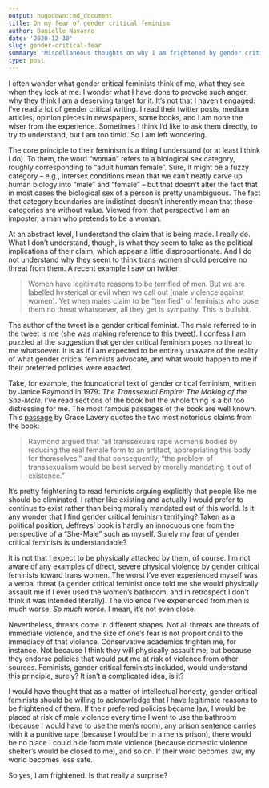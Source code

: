 ```yaml
---
output: hugodown::md_document
title: On my fear of gender critical feminism
author: Danielle Navarro
date: '2020-12-30'
slug: gender-critical-fear
summary: "Miscellaneous thoughts on why I am frightened by gender critical feminists and their politics."
type: post
---
```


I often wonder what gender critical feminists think of me, what they see when they look at me. I wonder what I have done to provoke such anger, why they think I am a deserving target for it. It's not that I haven't engaged: I've read a lot of gender critical writing. I read their twitter posts, medium articles, opinion pieces in newspapers, some books, and I am none the wiser from the experience. Sometimes I think I'd like to ask them directly, to try to understand, but I am too timid. So I am left wondering.

The core principle to their feminism is a thing I understand (or at least I think I do). To them, the word "woman" refers to a biological sex category, roughly corresponding to "adult human female". Sure, it might be a fuzzy category -- e.g., intersex conditions mean that we can't neatly carve up human biology into "male" and "female" -- but that doesn't alter the fact that in most cases the biological sex of a person is pretty unambiguous. The fact that category boundaries are indistinct doesn't inherently mean that those categories are without value. Viewed from that perspective I am an imposter, a man who pretends to be a woman.

At an abstract level, I understand the claim that is being made. I really do. What I don't understand, though, is what they seem to take as the political implications of their claim, which appear a little disproportionate. And I do not understand why they seem to think trans women should perceive no threat from them. A recent example I saw on twitter:

> Women have legitimate reasons to be terrified of men. But we are labelled hysterical or evil when we call out [male violence against women]. Yet when males claim to be “terrified” of feminists who pose them no threat whatsoever, all they get is sympathy. This is bullshit.

The author of the tweet is a gender critical feminist. The male referred to in the tweet is me (she was making reference to [this tweet](https://twitter.com/djnavarro/status/1343314987800903680)). I confess I am puzzled at the suggestion that gender critical feminism poses no threat to me whatsoever. It is as if I am expected to be entirely unaware of the reality of what gender critical feminists advocate, and what would happen to me if their preferred policies were enacted. 

Take, for example, the foundational text of gender critical feminism, written by Janice Raymond in 1979: *The Transsexual Empire: The Making of the She-Male.* I've read sections of the book but the whole thing is a bit too distressing for me. The most famous passages of the book are well known. This [passage](https://foreignpolicy.com/2020/12/15/uk-transphobia-transgender-court-ruling-puberty-blockers/) by Grace Lavery quotes the two most notorious claims from the book:

> Raymond argued that “all transsexuals rape women’s bodies by reducing the real female form to an artifact, appropriating this body for themselves,” and that consequently, “the problem of transsexualism would be best served by morally mandating it out of existence.” 

It's pretty frightening to read feminists arguing explicitly that people like me should be eliminated. I rather like existing and actually I would prefer to continue to exist rather than being morally mandated out of this world. Is it any wonder that I find gender critical feminism terrifying? Taken as a political position, Jeffreys' book is hardly an innocuous one from the perspective of a "She-Male" such as myself. Surely my fear of gender critical feminists is understandable? 

It is not that I expect to be physically attacked by them, of course. I'm not aware of any examples of direct, severe physical violence by gender critical feminists toward trans women. The worst I've ever experienced myself was a verbal threat (a gender critical feminist once told me she would physically assault me if I ever used the women's bathroom, and in retrospect I don't think it was intended literally). The violence I've experienced from men is much worse. *So much worse.* I mean, it's not even close. 

Nevertheless, threats come in different shapes. Not all threats are threats of immediate violence, and the size of one's fear is not proportional to the immediacy of that violence. Conservative academics frighten me, for instance. Not because I think they will physically assault me, but because they endorse policies that would put me at risk of violence from other sources. Feminists, gender critical feminists included, would understand this principle, surely? It isn't a complicated idea, is it?

I would have thought that as a matter of intellectual honesty, gender critical feminists should be willing to acknowledge that I have legitimate reasons to be frightened of them. If their preferred policies became law, I would be placed at risk of male violence every time I went to use the bathroom (because I would have to use the men's room), any prison sentence carries with it a punitive rape (because I would be in a men's prison), there would be no place I could hide from male violence (because domestic violence shelter's would be closed to me), and so on. If their word becomes law, my world becomes less safe. 

So yes, I am frightened. Is that really a surprise?

